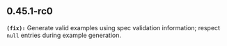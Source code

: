 ## 0.45.1-rc0
**`(fix):`** Generate valid examples using spec validation information; respect `null` entries during example generation.


